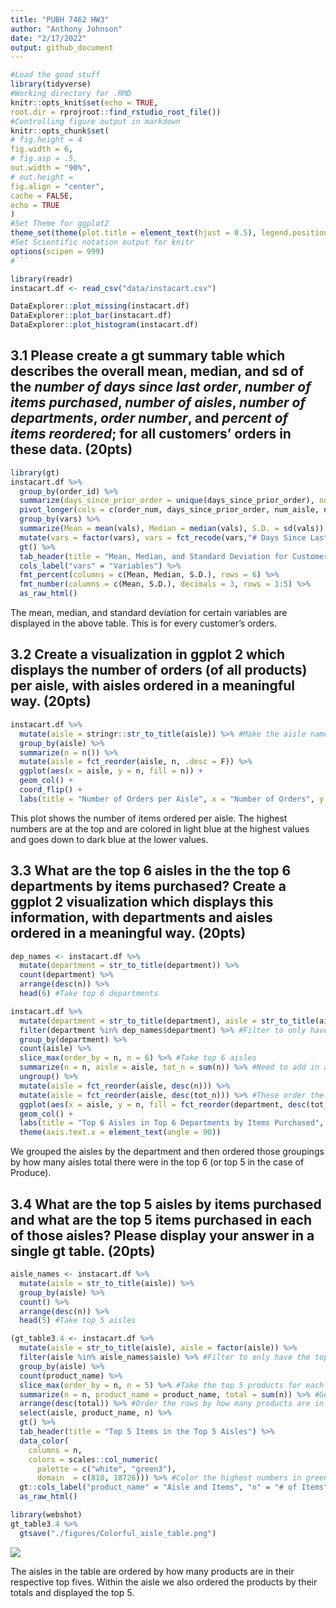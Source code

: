 ```yaml
---
title: "PUBH 7462 HW3"
author: "Anthony Johnson"
date: "2/17/2022"
output: github_document
---
```


```r
#Load the good stuff
library(tidyverse)
#Working directory for .RMD
knitr::opts_knit$set(echo = TRUE,
root.dir = rprojroot::find_rstudio_root_file())
#Controlling figure output in markdown
knitr::opts_chunk$set(
# fig.height = 4
fig.width = 6,
# fig.asp = .5,
out.width = "90%",
# out.height =
fig.align = "center",
cache = FALSE,
echo = TRUE
)
#Set Theme for ggplot2
theme_set(theme(plot.title = element_text(hjust = 0.5), legend.position = "bottom"))
#Set Scientific notation output for knitr
options(scipen = 999)
#```
```


```r
library(readr)
instacart.df <- read_csv("data/instacart.csv")
```

```r
DataExplorer::plot_missing(instacart.df)
DataExplorer::plot_bar(instacart.df)
DataExplorer::plot_histogram(instacart.df)
```


## 3.1 Please create a gt summary table which describes the overall mean, median, and sd of the *number of days since last order*, *number of items purchased*, *number of aisles*, *number of departments*, *order number*, and *percent of items reordered*; for all customers’ orders in these data. (20pts)

```r
library(gt)
instacart.df %>%
  group_by(order_id) %>%
  summarize(days_since_prior_order = unique(days_since_prior_order), num_items =  n(), num_aisle = n_distinct(aisle_id), num_departments = n_distinct(department_id), order_num = unique(order_number), prop_reorder = sum(reordered)/n()) %>% #Creating desired variables
  pivot_longer(cols = c(order_num, days_since_prior_order, num_aisle, num_items, num_departments, prop_reorder), names_to = "vars", values_to = "vals" ) %>% #Make our table into long form
  group_by(vars) %>%
  summarize(Mean = mean(vals), Median = median(vals), S.D. = sd(vals)) %>% #Find mean, median, and sd for the variables
  mutate(vars = factor(vars), vars = fct_recode(vars,"# Days Since Last Order" = "days_since_prior_order", "# of Aisles" = "num_aisle", "# Items" = "num_items", "# Departments" = "num_departments", "% Reordered" = "prop_reorder", "Order Number" = "order_num")) %>% #Make variable names look better
  gt() %>%
  tab_header(title = "Mean, Median, and Standard Deviation for Customer Data") %>%
  cols_label("vars" = "Variables") %>%
  fmt_percent(columns = c(Mean, Median, S.D.), rows = 6) %>%
  fmt_number(columns = c(Mean, S.D.), decimals = 3, rows = 1:5) %>%
  as_raw_html()

```

The mean, median, and standard deviation for certain variables are displayed in the above table. This is for every customer's orders.

## 3.2 Create a visualization in ggplot 2 which displays the number of orders (of all products) per aisle, with aisles ordered in a meaningful way. (20pts)

```r
instacart.df %>%
  mutate(aisle = stringr::str_to_title(aisle)) %>% #Make the aisle names capitalized
  group_by(aisle) %>%
  summarize(n = n()) %>%
  mutate(aisle = fct_reorder(aisle, n, .desc = F)) %>%
  ggplot(aes(x = aisle, y = n, fill = n)) +
  geom_col() +
  coord_flip() +
  labs(title = "Number of Orders per Aisle", x = "Number of Orders", y = "Aisle", fill = "# of Orders")
```

This plot shows the number of items ordered per aisle. The highest numbers are at the top and are colored in light blue at the highest values and goes down to dark blue at the lower values.

## 3.3 What are the top 6 aisles in the the top 6 departments by items purchased? Create a ggplot 2 visualization which displays this information, with departments and aisles ordered in a meaningful way. (20pts)

```r
dep_names <- instacart.df %>%
  mutate(department = str_to_title(department)) %>%
  count(department) %>%
  arrange(desc(n)) %>%
  head(6) #Take top 6 departments
```
```r
instacart.df %>%
  mutate(department = str_to_title(department), aisle = str_to_title(aisle), department = factor(department), aisle = factor(aisle)) %>%
  filter(department %in% dep_names$department) %>% #Filter to only have the top 6 departments
  group_by(department) %>%
  count(aisle) %>%
  slice_max(order_by = n, n = 6) %>% #Take top 6 aisles
  summarize(n = n, aisle = aisle, tot_n = sum(n)) %>% #Need to add in a total for each department
  ungroup() %>%
  mutate(aisle = fct_reorder(aisle, desc(n))) %>%
  mutate(aisle = fct_reorder(aisle, desc(tot_n))) %>% #These order the variables the way we want them
  ggplot(aes(x = aisle, y = n, fill = fct_reorder(department, desc(tot_n)))) +
  geom_col() +
  labs(title = "Top 6 Aisles in Top 6 Departments by Items Purchased", x = "Aisle", y = "# of Items", fill = "Department") +
  theme(axis.text.x = element_text(angle = 90))
```

We grouped the aisles by the department and then ordered those groupings by how many aisles total there were in the top 6 (or top 5 in the case of Produce).



## 3.4 What are the top 5 aisles by items purchased and what are the top 5 items purchased in each of those aisles? Please display your answer in a single gt table. (20pts)

```r
aisle_names <- instacart.df %>%
  mutate(aisle = str_to_title(aisle)) %>%
  group_by(aisle) %>%
  count() %>%
  arrange(desc(n)) %>%
  head(5) #Take top 5 aisles
```

```r
(gt_table3.4 <- instacart.df %>%
  mutate(aisle = str_to_title(aisle), aisle = factor(aisle)) %>%
  filter(aisle %in% aisle_names$aisle) %>% #Filter to only have the top 5 aisles
  group_by(aisle) %>%
  count(product_name) %>%
  slice_max(order_by = n, n = 5) %>% #Take the top 5 products for each aisle
  summarize(n = n, product_name = product_name, total = sum(n)) %>% #Get the total number of products in each aisle
  arrange(desc(total)) %>% #Order the rows by how many products are in each aisle
  select(aisle, product_name, n) %>%
  gt() %>%
  tab_header(title = "Top 5 Items in the Top 5 Aisles") %>%
  data_color(
    columns = n,
    colors = scales::col_numeric(
      palette = c("white", "green3"), 
      domain  = c(810, 18726))) %>% #Color the highest numbers in green
  gt::cols_label("product_name" = "Aisle and Items", "n" = "# of Items")) %>%
  as_raw_html()
```
```r
library(webshot)
gt_table3.4 %>%
  gtsave("./figures/Colorful_aisle_table.png")
```

![](./figures/Colorful_aisle_table.png)

The aisles in the table are ordered by how many products are in their respective top fives. Within the aisle we also ordered the products by their totals and displayed the top 5.